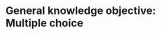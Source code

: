 # General knowledge objective: Multiple choice

<!-- ## Multiple Choice -->

\includepdf[pages=2-,pagecommand={},width=1.2\textwidth]{./latex-compiled/main.pdf}

